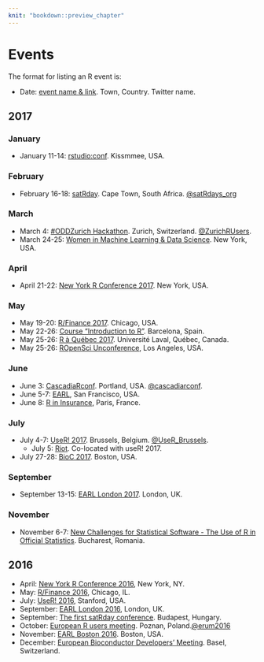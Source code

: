```yaml
---
knit: "bookdown::preview_chapter"
---
```


# Events

The format for listing an R event is:

  * Date: [event name & link](http://www.example.com). Town, Country. Twitter name.

## 2017 {-}

### January

  * January 11-14: [rstudio:conf](https://www.rstudio.com/conference/). Kissmmee, USA.

### February

  * February 16-18: [satRday](http://satrdays.org/capetown2017/). Cape Town, South Africa. [\@satRdays_org](https://twitter.com/satRdays_org)
  
### March

  * March 4: [#ODDZurich Hackathon](http://zurich-r-user-group.github.io/hackathon.html). Zurich, Switzerland. [\@ZurichRUsers](https://twitter.com/ZurichRUsers).
  * March 24-25: [Women in Machine Learning & Data Science](http://www.wimldsdatadive.com/hackathons/2). New York, USA.

### April

  * April 21-22: [New York R Conference 2017](http://www.rstats.nyc). New York, USA.
  
### May

  * May 19-20: [R/Finance 2017](http://www.rinfinance.com). Chicago, USA.
  * May 22-26: [Course "Introduction to R"](http://www.transmittingscience.org/courses/statistics/introduction-r/). Barcelona, Spain.
  * May 25-26: [R à Québec 2017](http://raquebec.ulaval.ca/2017/). Université Laval, Québec, Canada.
  * May 25-26: [ROpenSci Unconference](https://ropensci.org/community/events.html), Los Angeles, USA.
  
### June

  * June 3: [CascadiaRconf](https://cascadiarconf.com/). Portland, USA. [\@cascadiarconf](https://twitter.com/cascadiarconf).
  * June 5-7: [EARL](http://www.mango-solutions.com/wp/2017/01/earl-2017-abstract-submissions-open-for-san-francisco-and-london-san-francisco-dates-and-venue-announced/), San Francisco, USA.
  * June 8: [R in Insurance](https://rininsurance17.sciencesconf.org/), Paris, France. 
   
### July

  * July 4-7: [UseR! 2017](http://www.user2017.brussels/). Brussels, Belgium. [\@UseR_Brussels](https://twitter.com/UseR_Brussels).
    * July 5: [Riot](http://riotworkshop.github.io/). Co-located with useR! 2017.
  * July 27-28: [BioC 2017](https://www.bioconductor.org/help/course-materials/2017/BioC2017/). Boston, USA.
  
### September

  * September 13-15: [EARL London 2017](https://earlconf.com/london/). London, UK.

### November

  * November 6-7: [New Challenges for Statistical Software - The Use of R in Official Statistics](http://www.r-project.ro/conference2017/). Bucharest, Romania.

## 2016 {-}

  * April: [New York R Conference 2016](http://www.rstats.nyc), New York, NY.
  * May: [R/Finance 2016](http://www.rinfinance.com), Chicago, IL.
  * July: [UseR! 2016](http://user2016.org/), Stanford, USA.
  * September: [EARL London 2016](https://earlconf.com/london/), London, UK.
  * September: [The first satRday conference](http://budapest.satrdays.org). Budapest, Hungary.
  * October: [European R users meeting](http://erum.ue.poznan.pl/). Poznan, Poland.[\@erum2016](https://twitter.com/erum2016)
  * November: [EARL Boston 2016](https://earlconf.com/boston/). Boston, USA.
  * December: [European Bioconductor Developers' Meeting](http://scicore.ch/events/eurobioc2016/). Basel, Switzerland.
